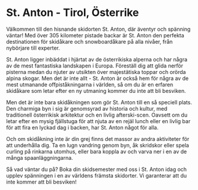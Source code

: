 # St. Anton - Tirol, Österrike

Välkommen till den hisnande skidorten St. Anton, där äventyr och spänning väntar!
Med över 305 kilometer pistade backar är St. Anton den perfekta destinationen 
för skidåkare och snowboardåkare på alla nivåer, från nybörjare till experter.

St. Anton ligger inbäddat i hjärtat av de österrikiska alperna och har några av 
de mest fantastiska landskapen i Europa. Föreställ dig att glida nerför pisterna 
medan du njuter av utsikten över majestätiska toppar och orörda alpina skogar. 
Men det är inte allt - St. Anton är också hem för några av de mest utmanande 
offpiståkningarna i världen, så om du är en erfaren skidåkare som letar efter 
en ny utmaning kommer du inte att bli besviken.

Men det är inte bara skidåkningen som gör St. Anton till en så speciell plats. 
Den charmiga byn i sig är genomsyrad av historia och kultur, med traditionell 
österrikisk arkitektur och en livlig afterski-scen. Oavsett om du letar efter 
en mysig fjällstuga för att njuta av en rejäl lunch eller en livlig bar för 
att fira en lyckad dag i backen, har St. Anton något för alla.

Och om skidåkning inte är din grej finns det massor av andra aktiviteter för 
att underhålla dig. Ta en lugn vandring genom byn, åk skridskor eller spela 
curling på rinkarna utomhus, eller bara koppla av och varva ner i en av de 
många spaanläggningarna.

Så vad väntar du på? Boka din skidsemester med oss i St. Anton idag och 
upplev spänningen i en av världens främsta skidorter. Vi garanterar att 
du inte kommer att bli besviken!

